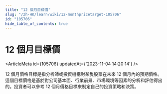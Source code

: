 ```yaml
---
title: "12 個月目標價"
slug: "/zh-HK/learn/wiki/12-monthpricetarget-105706"
id: "105706"
hide_table_of_contents: true
---
```



# 12 個月目標價

<ArticleMeta id={105706} updatedAt={'2023-11-04 14:20:14'} />
<div className='border-solid border-b border-t-0 my-4 border-[var(--ifm-color-gray-300)]' />

12 個月價格目標是指分析師或投資機構對某隻股票在未來 12 個月內的預期價格。這個目標價格是基於對公司基本面、行業前景、市場環境等因素的分析和評估得出的。投資者可以參考 12 個月價格目標來制定自己的投資策略和決策。
